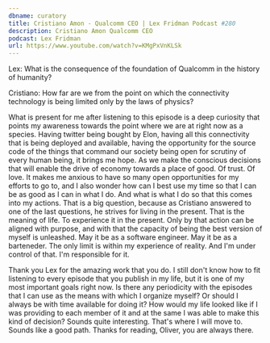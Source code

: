 ```yaml
---
dbname: curatory
title: Cristiano Amon - Qualcomm CEO | Lex Fridman Podcast #280
description: Cristiano Amon Qualcomm CEO
podcast: Lex Fridman
url: https://www.youtube.com/watch?v=KMgPxVnKLSk
---
```


Lex: What is the consequence of the foundation of Qualcomm in the history of humanity?

Cristiano: How far are we from the point on which the connectivity technology is being limited only by the laws of physics?

What is present for me after listening to this episode is a deep curiosity that points my awareness towards the point where we are at right now as a species. Having twitter being bought by Elon, having all this connectivity that is being deployed and available, having the opportunity for the source code of the things that command our society being open for scrutiny of every human being, it brings me hope. As we make the conscious decisions that will enable the drive of economy towards a place of good. Of trust. Of love. It makes me anxious to have so many open opportunities for my efforts to go to, and I also wonder how can I best use my time so that I can be as good as I can in what I do. And what is what I do so that this comes into my actions. That is a big question, because as Cristiano answered to one of the last questions, he strives for living in the present. That is the meaning of life. To experience it in the present. Only by that action can be aligned with purpose, and with that the capacity of being the best version of myself is unleashed. May it be as a software engineer. May it be as a barteneder. The only limit is within my experience of reality. And I'm under control of that. I'm responsible for it.

Thank you Lex for the amazing work that you do. I still don't know how to fit listening to every episode that you publish in my life, but it is one of my most important goals right now. Is there any periodicity with the episodes that I can use as the means with which I organize myself? Or should I always be with time available for doing it? How would my life looked like if I was providing to each member of it and at the same I was able to make this kind of decision? Sounds quite interesting. That's where I will move to. Sounds like a good path. Thanks for reading, Oliver, you are always there.
